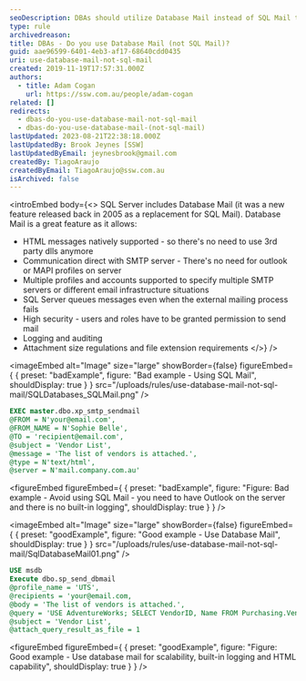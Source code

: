 ```yaml
---
seoDescription: DBAs should utilize Database Mail instead of SQL Mail to send emails from SQL Server due to its enhanced features and improved security.
type: rule
archivedreason:
title: DBAs - Do you use Database Mail (not SQL Mail)?
guid: aae96599-6401-4eb3-af17-68640cdd0435
uri: use-database-mail-not-sql-mail
created: 2019-11-19T17:57:31.000Z
authors:
  - title: Adam Cogan
    url: https://ssw.com.au/people/adam-cogan
related: []
redirects:
  - dbas-do-you-use-database-mail-not-sql-mail
  - dbas-do-you-use-database-mail-(not-sql-mail)
lastUpdated: 2023-08-21T22:38:18.000Z
lastUpdatedBy: Brook Jeynes [SSW]
lastUpdatedByEmail: jeynesbrook@gmail.com
createdBy: TiagoAraujo
createdByEmail: TiagoAraujo@ssw.com.au
isArchived: false
---
```


<introEmbed
  body={<>
SQL Server includes Database Mail (it was a new feature released back in 2005 as a replacement for SQL Mail). Database Mail is a great feature as it allows:

- HTML messages natively supported - so there's no need to use 3rd party dlls anymore
- Communication direct with SMTP server - There's no need for outlook or MAPI profiles on server
- Multiple profiles and accounts supported to specify multiple SMTP servers or different email infrastructure situations
- SQL Server queues messages even when the external mailing process fails
- High security - users and roles have to be granted permission to send mail
- Logging and auditing
- Attachment size regulations and file extension requirements
  </>}
/>

<imageEmbed
  alt="Image"
  size="large"
  showBorder={false}
  figureEmbed={ {
    preset: "badExample",
    figure: "Bad example - Using SQL Mail",
    shouldDisplay: true
  } }
  src="/uploads/rules/use-database-mail-not-sql-mail/SQLDatabases_SQLMail.png"
/>


```sql
EXEC master.dbo.xp_smtp_sendmail
@FROM = N'your@email.com',
@FROM_NAME = N'Sophie Belle',
@TO = 'recipient@email.com',
@subject = 'Vendor List',
@message = 'The list of vendors is attached.',
@type = N'text/html',
@server = N'mail.company.com.au'
```
<figureEmbed figureEmbed={ {
  preset: "badExample",
  figure: "Figure: Bad example - Avoid using SQL Mail - you need to have Outlook on the server and there is no built-in logging",
  shouldDisplay: true
} } />


<imageEmbed
  alt="Image"
  size="large"
  showBorder={false}
  figureEmbed={ {
    preset: "goodExample",
    figure: "Good example -  Use Database Mail",
    shouldDisplay: true
  } }
  src="/uploads/rules/use-database-mail-not-sql-mail/SqlDatabaseMail01.png"
/>


```sql
USE msdb
Execute dbo.sp_send_dbmail
@profile_name = 'UTS',
@recipients = 'your@email.com,
@body = 'The list of vendors is attached.',
@query = 'USE AdventureWorks; SELECT VendorID, Name FROM Purchasing.Vendor',
@subject = 'Vendor List',
@attach_query_result_as_file = 1
```
<figureEmbed figureEmbed={ {
  preset: "goodExample",
  figure: "Figure: Good example - Use database mail for scalability, built-in logging and HTML capability",
  shouldDisplay: true
} } />
